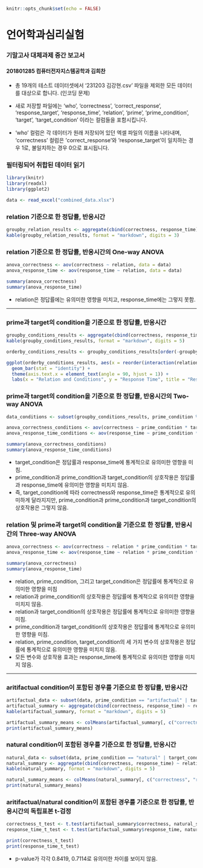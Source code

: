 ```r
knitr::opts_chunk$set(echo = FALSE)
```

# 언어학과심리실험
### 기말고사 대체과제 중간 보고서
#### 201801285 컴퓨터전자지스템공학과 김희찬

- 총 19개의 테스트 데이터셋에서 ‘231203 김강현.csv’ 파일을 제외한 모든 데이터를 대상으로 합니다. (인코딩 문제)

- 새로 저장할 파일에는 ‘who’, ‘correctness’, ‘correct_response’, ‘response_target’, ‘response_time’, ‘relation’, ‘prime’, ‘prime_condition’, ‘target’, ‘target_condition’ 이라는 컬럼들을 포함시킵니다.

- ‘who’ 컬럼은 각 데이터가 원래 저장되어 있던 엑셀 파일의 이름을 나타내며, ‘correctness’ 컬럼은 'correct_response’와 'response_target’이 일치하는 경우 1로, 불일치하는 경우 0으로 표시됩니다.

### 필터링되어 취합된 데이터 읽기
```r
library(knitr)
library(readxl)
library(ggplot2)

data <- read_excel("combined_data.xlsx")
```

### relation 기준으로 한 정답률, 반응시간
```r
groupby_relation_results <- aggregate(cbind(correctness, response_time) ~ relation, data, mean)
kable(groupby_relation_results, format = "markdown", digits = 3)
```

### relation 기준으로 한 정답률, 반응시간의 One-way ANOVA
```r
anova_correctness <- aov(correctness ~ relation, data = data)
anova_response_time <- aov(response_time ~ relation, data = data)

summary(anova_correctness)
summary(anova_response_time)
```
- relation은 정답률에는 유의미한 영향을 미치고, response_time에는 그렇지 못함.

---

### prime과 target의 condition을 기준으로 한 정답률, 반응시간
```r
groupby_conditions_results <- aggregate(cbind(correctness, response_time) ~ relation + prime_condition + target_condition, data, mean)
kable(groupby_conditions_results, format = "markdown", digits = 5)

orderby_conditions_results <- groupby_conditions_results[order(-groupby_conditions_results$response_time), ]

ggplot(orderby_conditions_results, aes(x = reorder(interaction(relation, prime_condition, target_condition), -response_time), y = response_time)) +
  geom_bar(stat = "identity") +
  theme(axis.text.x = element_text(angle = 90, hjust = 1)) +
  labs(x = "Relation and Conditions", y = "Response Time", title = "Response Time by Relation and Conditions")
```

### prime과 target의 condition을 기준으로 한 정답률, 반응시간의 Two-way ANOVA
```r
data_conditions <- subset(groupby_conditions_results, prime_condition %in% c("artifactual", "natural", "non-word") & target_condition %in% c("artifactual", "natural", "non-word"))

anova_correctness_conditions <- aov(correctness ~ prime_condition * target_condition, data = data_conditions)
anova_response_time_conditions <- aov(response_time ~ prime_condition * target_condition, data = data_conditions)

summary(anova_correctness_conditions)
summary(anova_response_time_conditions)
```
- target_condition은 정답률과 response_time에 통계적으로 유의미한 영향을 미침.
- prime_condition과 prime_condition과 target_condition의 상호작용은 정답률과 response_time에 유의미한 영향을 미치지 않음.
- 즉, target_condition에 따라 correctness와 response_time은 통계적으로 유의미하게 달라지지만, prime_condition과 prime_condition과 target_condition의 상호작용은 그렇지 않음.

### relation 및 prime과 target의 condition을 기준으로 한 정답률, 반응시간의 Three-way ANOVA
```r
anova_correctness <- aov(correctness ~ relation * prime_condition * target_condition, data = data)
anova_response_time <- aov(response_time ~ relation * prime_condition * target_condition, data = data)

summary(anova_correctness)
summary(anova_response_time)
```
- relation, prime_condition, 그리고 target_condition은 정답률에 통계적으로 유의미한 영향을 미침
- relation과 prime_condition의 상호작용은 정답률에 통계적으로 유의미한 영향을 미치지 않음.
-  relation과 target_condition의 상호작용은 정답률에 통계적으로 유의미한 영향을 미침.
-  prime_condition과 target_condition의 상호작용은 정답률에 통계적으로 유의미한 영향을 미침.
-  relation, prime_condition, target_condition의 세 가지 변수의 상호작용은 정답률에 통계적으로 유의미한 영향을 미치지 않음.
-  모든 변수와 상호작용 효과는 response_time에 통계적으로 유의미한 영향을 미치지 않음.

---

### aritifactual condition이 포함된 경우를 기준으로 한 정답률, 반응시간
```r
artifactual_data <- subset(data, prime_condition == "artifactual" | target_condition == "artifactual")
artifactual_summary <- aggregate(cbind(correctness, response_time) ~ relation + prime_condition + target_condition, artifactual_data, mean)
kable(artifactual_summary, format = "markdown", digits = 5)

artifactual_summary_means <- colMeans(artifactual_summary[, c("correctness", "response_time")])
print(artifactual_summary_means)
```

### natural condition이 포함된 경우를 기준으로 한 정답률, 반응시간
```r
natural_data <- subset(data, prime_condition == "natural" | target_condition == "natural")
natural_summary <- aggregate(cbind(correctness, response_time) ~ relation + prime_condition + target_condition, natural_data, mean)
kable(natural_summary, format = "markdown", digits = 5)

natural_summary_means <- colMeans(natural_summary[, c("correctness", "response_time")])
print(natural_summary_means)
```

### aritifactual/natural condition이 포함된 경우를 기준으로 한 정답률, 반응시간의 독립표본 t-검정
```r
correctness_t_test <- t.test(artifactual_summary$correctness, natural_summary$correctness)
response_time_t_test <- t.test(artifactual_summary$response_time, natural_summary$response_time)

print(correctness_t_test)
print(response_time_t_test)
```
- p-value가 각각 0.8419, 0.7114로 유의미한 차이를 보이지 않음.